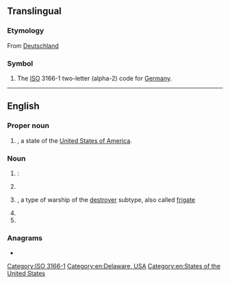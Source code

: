 {{also|Appendix:Variations of "de"}}
==Translingual==

===Etymology===
From [[Deutschland]]

===Symbol===
{{head|mul|symbol}}

# The [[ISO]] 3166-1 two-letter (alpha-2) code for [[Germany]].

[[Category:ISO 3166-1]]

----

==English==

===Proper noun===
{{en-proper noun}}

# {{abbreviation of|Delaware|dot=|lang=en}}, a state of the [[United States of America]].

===Noun===
{{en-noun}}

# {{lb|en|computing}}: {{initialism of|desktop environment|lang=en}}
# {{initialism of|diatomaceous earth|lang=en}}
# {{lb|en|US|navy}} {{initialism of|destroyer escort|dot=|lang=en}}, a type of warship of the [[destroyer]] subtype, also called [[frigate]]
# {{initialism of|differential equation|lang=en}}
# {{initialism of|delayed ejaculation|lang=en}}

===Anagrams===
* {{anagrams|en|-ed|-èd|E.D.|ED|Ed|Ed.|ed|ed-|ed.}}

[[Category:en:Delaware, USA]]
[[Category:en:States of the United States]]